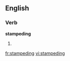 
==English==

===Verb===
'''stampeding'''

# {{present participle of|[[stampede]]}}

[[fr:stampeding]]
[[vi:stampeding]]